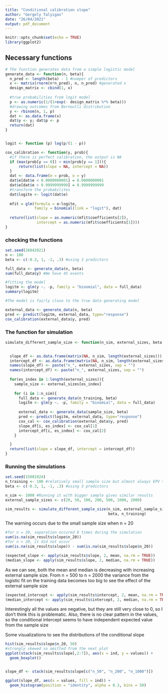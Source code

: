 ```yaml
---
title: "Conditional calibration slope"
author: "Gergely Talyigas"
date: "26/04/2021"
output: pdf_document
---
```


```r
knitr::opts_chunk$set(echo = TRUE)
library(ggplot2)
```


## Necessary functions
```r
# The function generates data from a simple logistic model
generate_data <- function(n, beta){
  n_pred <- length(beta) - 1 #numper of predictors
  x <- matrix(rnorm(n*n_pred), n, n_pred) #generated x
  design_matrix <- cbind(1, x)
  
  #true probabilities from logit model
  p <- as.numeric(1/(1+exp(- design_matrix %*% beta))) 
  #drawing outcomes from Bernoulli distribution
  y <- rbinom(n, 1, p) 
  dat <- as.data.frame(x)
  dat$y <- y; dat$p <- p
  return(dat)
}


logit <- function (p) log(p/(1 - p))

cox_calibration <- function(y, prob){
  #if there is perfect calibration, the output is NA
  if (max(prob[y == 0]) < min(prob[y == 1])){
      return(list(slope = NA, intercept = NA))
  }
  dat <- data.frame(e = prob, o = y)
  dat$e[dat$e < 0.0000000001] = 0.0000000001
  dat$e[dat$e > 0.9999999999] = 0.9999999999
  #transform the probabilites
  dat$logite <- logit(dat$e)
  
  mfit = glm(formula = o~logite, 
             family = binomial(link = "logit"), dat)
  
  return(list(slope = as.numeric(mfit$coefficients[2]),
              intercept = as.numeric(mfit$coefficients[1])))
}
```

### checking the functions
```r
set.seed(26042021)
n <- 100
beta <- c(-0.3, 1, -1, .3) #using 3 predictors

full_data <- generate_data(n, beta)
sum(full_data$y) #We have 45 events

#fitting the model
logitm <- glm(y ~. -p, family = "binomial", data = full_data)
summary(logitm) 

#The model is fairly close to the true data generating model

external_data <- generate_data(n, beta)
pred <- predict(logitm, external_data, type="response")
cox_calibration(external_data$y, pred)
```


### The function for simulation
```r
simulate_different_sample_size <- function(n_sim, external_sizes, beta, n_training){

  
  slope_df <- as.data.frame(matrix(NA, n_sim, length(external_sizes)))
  intercept_df <- as.data.frame(matrix(NA, n_sim, length(external_sizes)))
  names(slope_df) <- paste("n_", external_sizes, sep = "")
  names(intercept_df) <- paste("n_", external_sizes, sep = "")
  
  for(es_index in 1:length(external_sizes)){
    sample_size <- external_sizes[es_index]
    
    for (i in 1:n_sim){
      full_data <- generate_data(n_training, beta)
      logitm <- glm(y ~. -p, family = "binomial", data = full_data)
      
      external_data <- generate_data(sample_size, beta)
      pred <- predict(logitm, external_data, type="response")
      cox_cal <- cox_calibration(external_data$y, pred)
      slope_df[i, es_index] <- cox_cal[1]
      intercept_df[i, es_index] <- cox_cal[2]
    }

  }
  return(list(slope = slope_df, intercept = intercept_df))
}
```

### Running the simulations
```r
set.seed(15081924)
n_training <- 100 #relatively small sample size but almost always EPV > 10
beta <- c(-0.3, 1, -1, .3) #using 3 predictors

n_sim <- 1000 #Running it with bigger sample gives similar results
external_sample_sizes <- c(20, 50, 100, 200, 500, 1000, 2000) 

sim_results <- simulate_different_sample_size(n_sim, external_sample_sizes,
                                              beta, n_training)
```
The warning occurs due to the small sample size when n = 20

```r
#for n = 20, separation occured 8 times during the simulation
sum(is.na(sim_results$slope$n_20)) 
#for n > 20, it did not occur
sum(is.na(sim_results$slope)) - sum(is.na(sim_results$slope$n_20))
```


```r
(expected_slope <- apply(sim_results$slope, 2, mean, na.rm = TRUE))
(median_slope <- apply(sim_results$slope, 2, median, na.rm = TRUE))
```
As we can see, both the mean and median is decreasing with increasing external sample size. From n = 500 to n = 2000 the variance from the logistic fit on the training data becomes too big to see the effect of the external sample size

```r
(expected_intercept <- apply(sim_results$intercept, 2, mean, na.rm = TRUE))
(median_intercept <- apply(sim_results$intercept, 2, median, na.rm = TRUE))
```
Interestingly all the values are negative, but they are still very close to 0, so I don't think this is problematic. Also, there is no clear pattern in the values, so the conditional intercept seems to have independent expected value from the sample size

Some visualizations to see the distributions of the conditional slope
```r
hist(sim_results$slope$n_20, 50)
#strongly skewed so omitted from the next plot
ggplot(stack(sim_results$slope[,2:7]), aes(x = ind, y = values)) +
  geom_boxplot()


slope_df <- stack(sim_results$slope[c("n_50", "n_200", "n_1000")])

ggplot(slope_df, aes(x = values, fill = ind)) +
  geom_histogram(position = "identity", alpha = 0.3, bins = 50)
```



